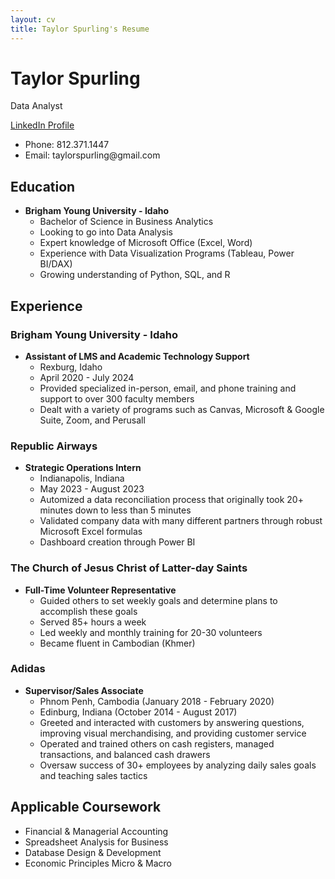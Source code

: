 ```yaml
---
layout: cv
title: Taylor Spurling's Resume
---
```

# Taylor Spurling
Data Analyst

<div id="webaddress">
<a href="https://www.linkedin.com/in/taylorspurling/">LinkedIn Profile</a>
</div>


- Phone: 812.371.1447
- Email: taylorspurling@gmail.com

## Education

- **Brigham Young University - Idaho**
  - Bachelor of Science in Business Analytics
  - Looking to go into Data Analysis
  - Expert knowledge of Microsoft Office (Excel, Word)
  - Experience with Data Visualization Programs (Tableau, Power BI/DAX)
  - Growing understanding of Python, SQL, and R

## Experience

### Brigham Young University - Idaho
- **Assistant of LMS and Academic Technology Support**
  - Rexburg, Idaho
  - April 2020 - July 2024
  - Provided specialized in-person, email, and phone training and support to over 300 faculty members
  - Dealt with a variety of programs such as Canvas, Microsoft & Google Suite, Zoom, and Perusall

### Republic Airways
- **Strategic Operations Intern**
  - Indianapolis, Indiana
  - May 2023 - August 2023
  - Automized a data reconciliation process that originally took 20+ minutes down to less than 5 minutes
  - Validated company data with many different partners through robust Microsoft Excel formulas
  - Dashboard creation through Power BI

### The Church of Jesus Christ of Latter-day Saints
- **Full-Time Volunteer Representative**
  - Guided others to set weekly goals and determine plans to accomplish these goals
  - Served 85+ hours a week
  - Led weekly and monthly training for 20-30 volunteers
  - Became fluent in Cambodian (Khmer)

### Adidas
- **Supervisor/Sales Associate**
  - Phnom Penh, Cambodia (January 2018 - February 2020)
  - Edinburg, Indiana (October 2014 - August 2017)
  - Greeted and interacted with customers by answering questions, improving visual merchandising, and providing customer service
  - Operated and trained others on cash registers, managed transactions, and balanced cash drawers
  - Oversaw success of 30+ employees by analyzing daily sales goals and teaching sales tactics

## Applicable Coursework

- Financial & Managerial Accounting
- Spreadsheet Analysis for Business
- Database Design & Development
- Economic Principles Micro & Macro



<!-- ### Footer

Last updated: May 2013 -->